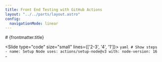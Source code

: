 ```yaml
---
title: Front End Testing with GitHub Actions
layout: "../../parts/layout.astro"
config: 
  navigationMode: linear
---
```


<Background />

<Slide>
	# {frontmatter.title}
</Slide>


<Slide type="code" size="small" lines={['2-3', '4', '1']}>
	```yaml
	# Show steps
	- name: Setup Node
	  uses: actions/setup-node@v3
	  with:
	    node-version: 16
	```
	<Notes slot="notes">
		- 
	</Notes>
</Slide>